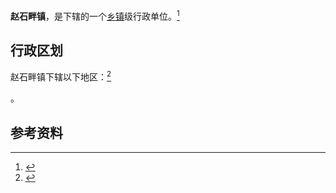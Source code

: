 {{中国乡级行政区|61/08/23/109/000}}

'''赵石畔镇'''，是{{PRC admin/fullname|61/08/23/109/000|3}}下辖的一个[[乡镇|乡镇]]级行政单位。<ref>{{PRC admin/ref sgc|{{PRC admin/parent|61/08/23/109/000}}}}</ref>

== 行政区划 ==

赵石畔镇下辖以下地区：<ref>{{PRC admin/ref sgc|61/08/23/109/000}}</ref>

{{PRC admin/children|61/08/23/109/000}}。

== 参考资料 ==

{{reflist}}

{{行政区划小作品}}
{{PRC admin/navcat|61/08/23/109/000}}